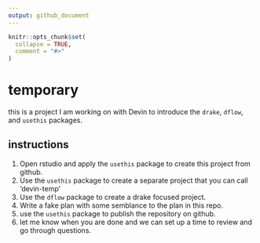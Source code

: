 ```yaml
---
output: github_document
---
```


<!-- README.md is generated from README.Rmd. Please edit that file -->

```r
knitr::opts_chunk$set(
  collapse = TRUE,
  comment = "#>"
)
```

# temporary

this is a project I am working on with Devin to introduce the `drake`, `dflow`, and `usethis` packages. 

## instructions

1. Open rstudio and apply the `usethis` package to create this project from github.
1. Use the `usethis` package to create a separate project that you can call 'devin-temp'
1. Use the `dflow` package to create a drake focused project.
1. Write a fake plan with some semblance to the plan in this repo.
1. use the `usethis` package to publish the repository on github. 
1. let me know when you are done and we can set up a time to review and go through questions. 
